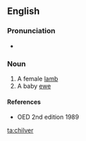 ==English==

===Pronunciation===
* {{IPA|/ˈtʃɪlvɚ/|lang=en}}

===Noun===
{{en-noun}}

# A female [[lamb]]
# A baby [[ewe]]

====References====
* OED 2nd edition 1989

[[ta:chilver]]